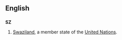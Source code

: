 {{see|.sz}}
==English==
==={{abbreviation}}===
'''SZ'''
#[[Swaziland]], a member state of the [[United Nations]].
